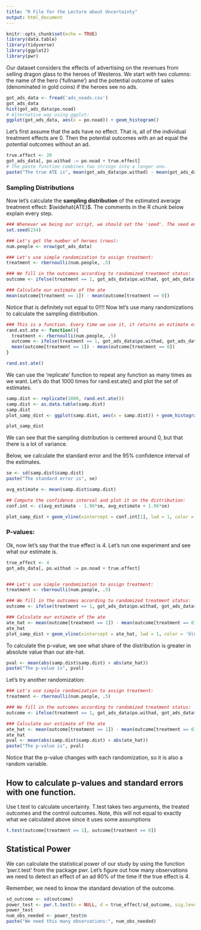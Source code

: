 ```yaml
---
title: "R File for the Lecture about Uncertainty"
output: html_document
---
```


```r
knitr::opts_chunk$set(echo = TRUE)
library(data.table)
library(tidyverse)
library(ggplot2)
library(pwr)
```

Our dataset considers the effects of advertising on the revenues from selling dragon glass to the heroes of Westeros. We start with two columns: the name of the hero ('fullname') and the potential outcome of sales (denominated in gold coins) if the heroes see no ads.
```r
got_ads_data <- fread('ads_noads.csv')
got_ads_data
hist(got_ads_data$po.noad)
# Alternative way using ggplot:
ggplot(got_ads_data, aes(x = po.noad)) + geom_histogram()
```

Let's first assume that the ads have no effect. That is, all of the individual treatment effects are 0. Then the potential outcomes with an ad equal the potential outcomes without an ad.

```r
true.effect <- 20
got_ads_data[, po.withad := po.noad + true.effect]
# The paste function combines two strings into a longer one.
paste("The true ATE is", mean(got_ads_data$po.withad) - mean(got_ads_data$po.noad)) # True ATE
```
### Sampling Distributions

Now let's calculate the **sampling distribution** of the estimated average treatment effect: $\widehat{ATE}$. The comments in the R chunk below explain every step.

```r
### Whenever we being our script, we should set the 'seed'. The seed ensures that if you rerun the script, you get the same exact set of randomizations. 
set.seed(234)

### Let's get the number of heroes (rows):
num.people <- nrow(got_ads_data)

### Let's use simple randomization to assign treatment:
treatment <- rbernoulli(num.people, .5)

### We fill in the outcomes according to randomized treatment status:
outcome <- ifelse(treatment == 1, got_ads_data$po.withad, got_ads_data$po.noad)

### Calculate our estimate of the ate
mean(outcome[treatment == 1]) - mean(outcome[treatment == 0])
```


Notice that is definitely not equal to 0!!!!
Now let's use many randomizations to calculate the sampling distribution.
```r
### This is a function. Every time we use it, it returns an estimate of the ATE using a different randomization.
rand.est.ate <- function(){
  treatment <- rbernoulli(num.people, .5)
  outcome <- ifelse(treatment == 1, got_ads_data$po.withad, got_ads_data$po.noad)
  mean(outcome[treatment == 1]) - mean(outcome[treatment == 0])
}

rand.est.ate()
```

We can use the 'replicate' function to repeat any function as many times as we want. Let's do that 1000 times for rand.est.ate() and plot the set of estimates.
```r
samp.dist <- replicate(1000, rand.est.ate())
samp.dist <- as.data.table(samp.dist)
samp.dist
plot_samp_dist <- ggplot(samp.dist, aes(x = samp.dist)) + geom_histogram() + geom_vline(xintercept = true.effect, color = 'red') + xlab('estimate') + ggtitle("Sampling Distribution")

plot_samp_dist
```

We can see that the sampling distribution is centered around 0, but that there is a lot of variance.

Below, we calculate the standard error and the 95% confidence interval of the estimates.
```r
se <- sd(samp.dist$samp.dist)
paste("The standard error is", se)

avg_estimate <- mean(samp.dist$samp.dist)

## Compute the confidence interval and plot it on the distribution:
conf.int <- c(avg_estimate - 1.96*se, avg_estimate + 1.96*se)

plot_samp_dist + geom_vline(xintercept = conf.int[1], lwd = 1, color = 'blue') + geom_vline(xintercept = conf.int[2], lwd = 1, col = 'blue')
```

### P-values: 
Ok, now let's say that the true effect is 4.
Let's run one experiment and see what our estimate is.

```r
true_effect <- 4
got_ads_data[, po.withad := po.noad + true.effect]


### Let's use simple randomization to assign treatment:
treatment <- rbernoulli(num.people, .5)

### We fill in the outcomes according to randomized treatment status:
outcome <- ifelse(treatment == 1, got_ads_data$po.withad, got_ads_data$po.noad)

### Calculate our estimate of the ate
ate_hat <- mean(outcome[treatment == 1]) - mean(outcome[treatment == 0])
ate_hat
plot_samp_dist + geom_vline(xintercept = ate_hat, lwd = 1, color = 'blue') + geom_vline(xintercept = -ate_hat, lwd = 1, color = 'blue')

```

To calculate the p-value, we see what share of the distribution is greater in absolute value than our ate-hat.
```r
pval <- mean(abs(samp.dist$samp.dist) > abs(ate_hat))
paste("The p-value is", pval)
```

Let's try another randomization:
```r
### Let's use simple randomization to assign treatment:
treatment <- rbernoulli(num.people, .5)

### We fill in the outcomes according to randomized treatment status:
outcome <- ifelse(treatment == 1, got_ads_data$po.withad, got_ads_data$po.noad)

### Calculate our estimate of the ate
ate_hat <- mean(outcome[treatment == 1]) - mean(outcome[treatment == 0])
ate_hat
pval <- mean(abs(samp.dist$samp.dist) > abs(ate_hat))
paste("The p-value is", pval)
```

Notice that the p-value changes with each randomization, so it is also a random variable.

## How to calculate p-values and standard errors with one function.
Use t.test to calculate uncertainty. T.test takes two arguments, the treated outcomes and the control outcomes. Note, this will not equal to exactly what we calculated above since it uses some assumptions
```r
t.test(outcome[treatment == 1], outcome[treatment == 0])
```

## Statistical Power
We can calculate the statistical power of our study by using the function 'pwr.t.test' from the package pwr. Let's figure out how many observations we need to detect an effect of an ad 80% of the time if the true effect is 4.

Remember, we need to know the standard deviation of the outcome. 
```r
sd_outcome <- sd(outcome)
power_test <- pwr.t.test(n = NULL, d = true_effect/sd_outcome, sig.level = .05, power = .8)
power_test
num_obs_needed <- power_test$n
paste("We need this many observations:", num_obs_needed)
```














